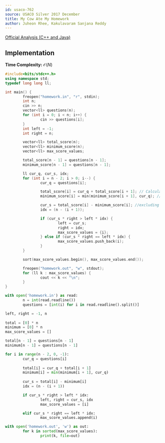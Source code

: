 ```yaml
---
id: usaco-762
source: USACO Silver 2017 December
title: My Cow Ate My Homework
author: Juheon Rhee, Kakulavaram Sanjana Reddy
---
```


[Official Analysis (C++ and Java)](http://www.usaco.org/current/data/sol_homework_silver_dec17.html)

## Implementation

**Time Complexity:** $\mathcal{O}(N)$

<LanguageSection> 
<CPPSection>

```cpp
#include<bits/stdc++.h>
using namespace std;
typedef long long ll;

int main() {
        freopen("homework.in", "r", stdin);
        int n;
        cin >> n;
        vector<ll> questions(n);
        for (int i = 0; i < n; i++) {
                cin >> questions[i];
        }
        int left = -1;
        int right = n;

        vector<ll> total_score(n);
        vector<ll> minimum_score(n);
        vector<ll> max_score_values;

        total_score[n - 1] = questions[n - 1];
        minimum_score[n - 1] = questions[n - 1];

        ll cur_q, cur_s, idx;
        for (int i = n - 2; i > 0; i--) {
                cur_q = questions[i];

                total_score[i] = cur_q + total_score[i + 1]; // Calculating sum of scores from index i to N
                minimum_score[i] = min(minimum_score[i + 1], cur_q); //minimum score from scores in indexes i to N

                cur_s = total_score[i] - minimum_score[i]; //excluding the least score question to calculate average
                idx = (n - (i + 1));

                if (cur_s * right > left * idx) {
                        left = cur_s;
                        right = idx;
                        max_score_values = {i};
                } else if (cur_s * right == left * idx) {
                        max_score_values.push_back(i);
                }
        }

        sort(max_score_values.begin(), max_score_values.end());

        freopen("homework.out", "w", stdout);
        for (ll k : max_score_values) {
                cout << k << "\n";
        }
}
```

</CPPSection>

<PySection>

```python
with open('homework.in') as read:
        n = int(read.readline())
        questions = [int(i) for i in read.readline().split()]

left, right = -1, n
        
total = [0] * n
minimum = [0] * n
max_score_values = []

total[n - 1] = questions[n - 1]
minimum[n - 1] = questions[n - 1]

for i in range(n - 2, 0, -1):
        cur_q = questions[i]
        
        total[i] = cur_q + total[i + 1]
        minimum[i] = min(minimum[i + 1], cur_q)
        
        cur_s = total[i] - minimum[i]
        idx = (n - (i + 1))

        if cur_s * right > left * idx:
                left, right = cur_s, idx
                max_score_values = [i]

        elif cur_s * right == left * idx:
                max_score_values.append(i)

with open('homework.out', 'w') as out:
        for k in sorted(max_score_values):
                print(k, file=out)
```

</PySection>

</LanguageSection>
